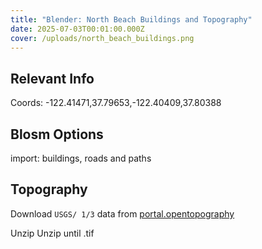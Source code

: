 ```yaml
---
title: "Blender: North Beach Buildings and Topography"
date: 2025-07-03T00:01:00.000Z
cover: /uploads/north_beach_buildings.png
---
```

## Relevant Info

Coords: -122.41471,37.79653,-122.40409,37.80388


## Blosm Options

import: buildings, roads and paths

## Topography

Download `USGS/ 1/3` data from [portal.opentopography](https://portal.opentopography.org/raster?opentopoID=OTNED.012021.4269.1&minX=-122.41269350051881&minY=37.79508772962089&maxX=-122.40342378616333&maxY=37.8048876560168)

Unzip Unzip until .tif



